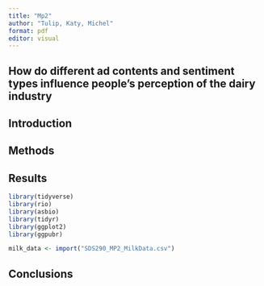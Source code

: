 ```yaml
---
title: "Mp2"
author: "Tulip, Katy, Michel"
format: pdf
editor: visual
---
```


## How do different ad contents and sentiment types influence people's perception of the dairy industry

## Introduction

## Methods

## Results

```r
library(tidyverse)
library(rio)
library(asbio)
library(tidyr)
library(ggplot2)
library(ggpubr)
```

```r
milk_data <- import("SDS290_MP2_MilkData.csv")
```

## Conclusions

